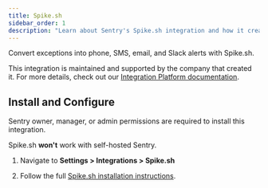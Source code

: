 ```yaml
---
title: Spike.sh
sidebar_order: 1
description: "Learn about Sentry's Spike.sh integration and how it creates incidents from Sentry Alerts."
---
```


Convert exceptions into phone, SMS, email, and Slack alerts with Spike.sh.

This integration is maintained and supported by the company that created it. For more details, check out our [Integration Platform documentation](/organization/integrations/integration-platform/).

## Install and Configure

<Note>

Sentry owner, manager, or admin permissions are required to install this integration.

Spike.sh **won't** work with self-hosted Sentry.

</Note>

1. Navigate to **Settings > Integrations > Spike.sh**

2. Follow the full [Spike.sh installation instructions](https://docs.spike.sh/integrations-guideline/integrate-spike-with-sentry).
